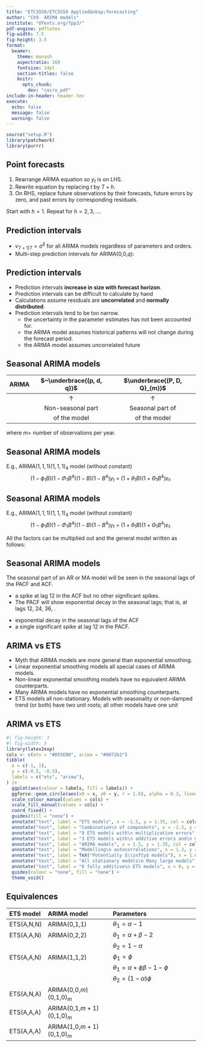 ```yaml
---
title: "ETC3550/ETC5550 Applied&nbsp;forecasting"
author: "Ch9. ARIMA models"
institute: "OTexts.org/fpp3/"
pdf-engine: pdflatex
fig-width: 7.5
fig-height: 3.5
format:
  beamer:
    theme: monash
    aspectratio: 169
    fontsize: 14pt
    section-titles: false
    knitr:
      opts_chunk:
        dev: "cairo_pdf"
include-in-header: header.tex
execute:
  echo: false
  message: false
  warning: false
---
```



```r
source("setup.R")
library(patchwork)
library(purrr)
```


## Point forecasts

1. Rearrange ARIMA equation so $y_t$ is on LHS.
2. Rewrite equation by replacing $t$ by $T+h$.
3. On RHS, replace future observations by their forecasts, future errors by zero, and past errors by corresponding residuals.

Start with $h=1$. Repeat for $h=2,3,\dots$.

## Prediction intervals
\vspace*{0.2cm}\fontsize{14}{15}\sf

\begin{block}{95\% prediction interval}
$$\hat{y}_{T+h|T} \pm 1.96\sqrt{v_{T+h|T}}$$
where $v_{T+h|T}$ is estimated forecast variance.
\end{block}\pause\vspace*{-0.3cm}

* $v_{T+1|T}=\hat{\sigma}^2$ for all ARIMA models regardless of parameters and orders.\pause
* Multi-step prediction intervals for ARIMA(0,0,$q$):
\centerline{$\displaystyle y_t = \varepsilon_t + \sum_{i=1}^q \theta_i \varepsilon_{t-i}.$}
\centerline{$\displaystyle
v_{T|T+h} = \hat{\sigma}^2 \left[ 1 + \sum_{i=1}^{h-1} \theta_i^2\right], \qquad\text{for~} h=2,3,\dots.$}

## Prediction intervals

* Prediction intervals **increase in size with forecast horizon**.
* Prediction intervals can be difficult to calculate by hand
* Calculations assume residuals are **uncorrelated** and **normally distributed**.
* Prediction intervals tend to be too narrow.
    * the uncertainty in the parameter estimates has not been accounted for.
    * the ARIMA model assumes historical patterns will not change during the forecast period.
    * the ARIMA model assumes uncorrelated future \rlap{errors}


## Seasonal ARIMA models

| ARIMA | $~\underbrace{(p, d, q)}$ | $\underbrace{(P, D, Q)_{m}}$ |
| ----: | :-----------------------: | :--------------------------: |
|       | ${\uparrow}$              | ${\uparrow}$                 |
|       | Non-seasonal part         | Seasonal part of             |
|       | of the model              | of the model                 |

where $m =$ number of observations per year.

## Seasonal ARIMA models

E.g., ARIMA$(1, 1, 1)(1, 1, 1)_{4}$ model (without constant)\pause
$$(1 - \phi_{1}B)(1 - \Phi_{1}B^{4}) (1 - B) (1 - B^{4})y_{t} ~= ~
(1 + \theta_{1}B) (1 + \Theta_{1}B^{4})\varepsilon_{t}.
$$\pause\vspace*{-1cm}

\setlength{\unitlength}{1mm}
\begin{footnotesize}
\begin{picture}(100,25)(-5,0)
\thinlines
{\put(15,22){\vector(0,1){6}}}
{\put(32,10){\vector(0,1){18}}}
{\put(48,22){\vector(0,1){6}}}
{\put(66,10){\vector(0,1){18}}}
{\put(97,22){\vector(0,1){6}}}
{\put(115,10){\vector(0,1){18}}}
{\put(0,17){$\left(\begin{array}{@{}c@{}} \text{Non-seasonal} \\ \text{AR(1)}
                    \end{array}\right)$}}
{\put(22,5){$\left(\begin{array}{@{}c@{}} \text{Seasonal} \\ \text{AR(1)}
                    \end{array}\right)$}}
{\put(35,17){$\left(\begin{array}{@{}c@{}} \text{Non-seasonal} \\ \text{difference}
                    \end{array}\right)$}}
{\put(55,5){$\left(\begin{array}{@{}c@{}} \text{Seasonal} \\ \text{difference}
                    \end{array}\right)$}}
{\put(85,17){$\left(\begin{array}{@{}c@{}} \text{Non-seasonal} \\ \text{MA(1)}
                    \end{array}\right)$}}
{\put(105,5){$\left(\begin{array}{@{}c@{}} \text{Seasonal} \\ \text{MA(1)}
                    \end{array}\right)$}}
\end{picture}
\end{footnotesize}

\vspace*{10cm}

## Seasonal ARIMA models

E.g., ARIMA$(1, 1, 1)(1, 1, 1)_{4}$ model (without constant)
$$(1 - \phi_{1}B)(1 - \Phi_{1}B^{4}) (1 - B) (1 - B^{4})y_{t} ~= ~
(1 + \theta_{1}B) (1 + \Theta_{1}B^{4})\varepsilon_{t}.
$$\vspace*{-1cm}

All the factors can be multiplied out and the general model
written as follows:\vspace*{-0.7cm}
\begin{align*}
y_{t} &= (1 + \phi_{1})y_{t - 1} - \phi_1y_{t-2} + (1 + \Phi_{1})y_{t - 4}\\
&\text{}
 - (1 + \phi_{1} + \Phi_{1} + \phi_{1}\Phi_{1})y_{t - 5}
 + (\phi_{1} + \phi_{1} \Phi_{1}) y_{t - 6} \\
& \text{} - \Phi_{1} y_{t - 8} + (\Phi_{1} + \phi_{1} \Phi_{1}) y_{t - 9}
  - \phi_{1} \Phi_{1} y_{t - 10}\\
  &\text{}
  + \varepsilon_{t} + \theta_{1}\varepsilon_{t - 1} + \Theta_{1}\varepsilon_{t - 4} + \theta_{1}\Theta_{1}\varepsilon_{t - 5}.
\end{align*}
\vspace*{10cm}

## Seasonal ARIMA models
The seasonal part of an AR or MA model will be seen in the seasonal lags of
the PACF and ACF.

\alert{ARIMA(0,0,0)(0,0,1)$_{12}$ will show:}\vspace*{-0.2cm}

  * a spike at lag 12 in the ACF but no other significant spikes.
  * The PACF will show exponential decay in the seasonal lags; that is, at lags 12, 24, 36, \dots.

\alert{ARIMA(0,0,0)(1,0,0)$_{12}$ will show:}\vspace*{-0.2cm}

  * exponential decay in the seasonal lags of the ACF
  * a single significant spike at lag 12 in the PACF.


## ARIMA vs ETS
\fontsize{14}{16}\sf

  * Myth that ARIMA models are more general than exponential smoothing.
  * Linear exponential smoothing models all special cases of ARIMA models.
  * Non-linear exponential smoothing models have no equivalent ARIMA counterparts.
  * Many ARIMA models have no exponential smoothing counterparts.
  * ETS models all non-stationary. Models with seasonality or non-damped trend (or both) have two unit roots; all other models have one unit \rlap{root.}

\vspace*{10cm}

## ARIMA vs ETS

```r
#| fig-height: 3
#| fig-width: 5
library(latex2exp)
cols <- c(ets = "#D55E00", arima = "#0072b2")
tibble(
  x = c(-1, 1),
  y = c(-0.5, -0.5),
  labels = c("ets", "arima"),
) |>
  ggplot(aes(colour = labels, fill = labels)) +
  ggforce::geom_circle(aes(x0 = x, y0 = y, r = 1.6), alpha = 0.3, linewidth = 1) +
  scale_colour_manual(values = cols) +
  scale_fill_manual(values = cols) +
  coord_fixed() +
  guides(fill = "none") +
  annotate("text", label = "ETS models", x = -1.5, y = 1.35, col = cols["ets"], fontface = "bold", size = 6, family = "Fira Sans") +
  annotate("text", label = "Combination\n of components", x = -1.3, y = 0.5, col = cols["ets"], size = 2.8, fontface = "bold", family = "Fira Sans") +
  annotate("text", label = "9 ETS models with\n multiplicative errors", x = -1.6, y = -0.5, col = cols["ets"], size = 2.8, family = "Fira Sans") +
  annotate("text", label = "3 ETS models with\n additive errors and\n multiplicative\n seasonality", x = -1.3, y = -1.4, col = cols["ets"], size = 2.8, family = "Fira Sans") +
  annotate("text", label = "ARIMA models", x = 1.5, y = 1.35, col = cols["arima"], fontface = "bold", size = 6, family = "Fira Sans") +
  annotate("text", label = "Modelling\n autocorrelations", x = 1.3, y = 0.5, col = cols["arima"], size = 2.8, fontface = "bold", family = "Fira Sans") +
  annotate("text", label = TeX("Potentially $\\infty$ models"), x = 1.6, y = -0.6, col = cols["arima"], size = 2.8, family = "Fira Sans") +
  annotate("text", label = "All stationary models\n Many large models", x = 1.25, y = -1.5, col = cols["arima"], size = 2.8, family = "Fira Sans") +
  annotate("text", label = "6 fully additive\n ETS models", x = 0, y = -0.6, col = "#6b6859", size = 2.8, family = "Fira Sans") +
  guides(colour = "none", fill = "none") +
  theme_void()
```

## Equivalences

\fontsize{13}{15}\sf

|**ETS model**  | **ARIMA model**             | **Parameters**                       |
| :------------ | :-------------------------- | :----------------------------------- |
| ETS(A,N,N)    | ARIMA(0,1,1)                | $\theta_1 = \alpha-1$                |
| ETS(A,A,N)    | ARIMA(0,2,2)                | $\theta_1 = \alpha+\beta-2$          |
|               |                             | $\theta_2 = 1-\alpha$                |
| ETS(A,A\damped,N)    | ARIMA(1,1,2)                | $\phi_1=\phi$                        |
|               |                             | $\theta_1 = \alpha+\phi\beta-1-\phi$ |
|               |                             | $\theta_2 = (1-\alpha)\phi$          |
| ETS(A,N,A)    | ARIMA(0,0,$m$)(0,1,0)$_m$   |                                      |
| ETS(A,A,A)    | ARIMA(0,1,$m+1$)(0,1,0)$_m$ |                                      |
| ETS(A,A\damped,A)    | ARIMA(1,0,$m+1$)(0,1,0)$_m$ |                                      |
